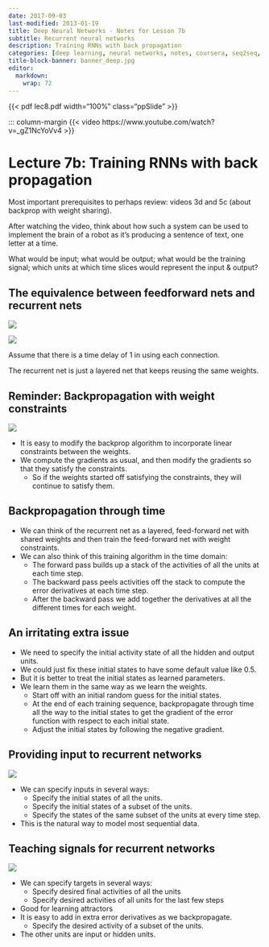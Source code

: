 ```yaml
---
date: 2017-09-03
last-modified: 2013-01-19
title: Deep Neural Networks - Notes for Lesson 7b
subtitle: Recurrent neural networks
description: Training RNNs with back propagation  
categories: [deep learning, neural networks, notes, coursera, seq2seq, RNNs, LSTM] 
title-block-banner: banner_deep.jpg
editor: 
  markdown: 
    wrap: 72
---
```


```{=html}
<style>
.a4paper {margin: 0; aspect-ratio: 1 / 1.41;}
.letterpaper  {margin: 0; aspect-ratio: 22 / 17;}
.ppSlide {margin: 0; aspect-ratio: 22 / 13;}
</style>
```

{{< pdf lec8.pdf width="100%" class="ppSlide" >}}

::: column-margin
{{< video https://www.youtube.com/watch?v=_gZ1NcYoVv4 >}}


# Lecture 7b: Training RNNs with back propagation 

Most important prerequisites to perhaps review: videos 3d and 5c (about backprop with weight sharing). 

After watching the video, think about how such a system can be used to implement the brain of a robot as it's producing a sentence of text, one letter at a time. 

What would be input; what would be output; what would be the training signal; which units at which time slices would represent the input & output? 


## The equivalence between feedforward nets and recurrent nets 

![](rnns.png)

![](timed_network.png)

Assume that there is a time delay of 1 in using each connection.

The recurrent net is just a layered net that keeps reusing the same weights. 

## Reminder: Backpropagation with weight constraints

![](math.png)

- It is easy to modify the backprop algorithm to incorporate linear constraints between the weights.
- We compute the gradients as usual, and then modify the gradients so that they satisfy the constraints.
  - So if the weights started off satisfying the constraints, they will continue to satisfy them. 



## Backpropagation through time

- We can think of the recurrent net as a layered, feed-forward net with shared weights and then train the feed-forward net with weight constraints.
- We can also think of this training algorithm in the time domain:
  - The forward pass builds up a stack of the activities of all the units at each time step.
  - The backward pass peels activities off the stack to compute the error derivatives at each time step.
  - After the backward pass we add together the derivatives at all the different times for each weight. 


## An irritating extra issue

- We need to specify the initial activity state of all the hidden and output units.
- We could just fix these initial states to have some default value like 0.5.
- But it is better to treat the initial states as learned parameters.
- We learn them in the same way as we learn the weights.
  - Start off with an initial random guess for the initial states.
  - At the end of each training sequence, backpropagate through time all the way to the initial states to get the gradient of the error function with respect to each initial state.
  - Adjust the initial states by following the negative gradient. 


## Providing input to recurrent networks

![](providing_input.png)


- We can specify inputs in several ways:
  - Specify the initial states of all the units.
  - Specify the initial states of a subset of the units.
  - Specify the states of the same subset of the units at every time step.
- This is the natural way to model most sequential data.


## Teaching signals for recurrent networks

![](teaching_signals.png)

- We can specify targets in several ways:
  - Specify desired final activities of all the units
  - Specify desired activities of all units for the last few steps
- Good for learning attractors
- It is easy to add in extra error derivatives as we backpropagate.
  - Specify the desired activity of a subset of the units.
- The other units are input or hidden units. 

